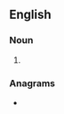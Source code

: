 ==English==

===Noun===
{{head|en|noun form}}

# {{plural of|en|antvireo}}

===Anagrams===
* {{anagrams|en|a=aeinorstv|overstain}}